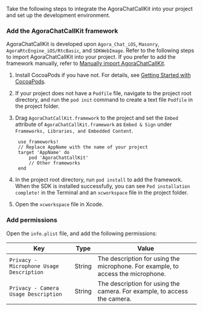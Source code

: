 <PlatformWrapper platform="ios">

Take the following steps to integrate the AgoraChatCallKit into your project and set up the development environment.

### Add the AgoraChatCallKit framework

AgoraChatCallKit is developed upon `Agora_Chat_iOS`, `Masonry`, `AgoraRtcEngine_iOS/RtcBasic`, and `SDKWebImage`. Refer to the following steps to import AgoraChatCallKit into your project. If you prefer to add the framework manually, refer to [Manually import AgoraChatCallKit](#import).

1. Install CocoaPods if you have not. For details, see [Getting Started with CocoaPods](https://guides.cocoapods.org/using/getting-started.html#getting-started).

2. If your project does not have a `Podfile` file, navigate to the project root directory, and run the `pod init` command to create a text file `Podfile` in the project folder.

3. Drag `AgoraChatCallKit.framework` to the project and set the `Embed` attribute of `AgoraChatCallKit.framework` as `Embed & Sign` under `Frameworks, Libraries, and Embedded Content`.

   ```objc
    use_frameworks!
    // Replace AppName with the name of your project
    target 'AppName' do
        pod 'AgoraChatCallKit'
        // Other frameworks
    end
   ```

4. In the project root directory, run `pod install` to add the framework. When the SDK is installed successfully, you can see `Pod installation complete!` in the Terminal and an `xcworkspace` file in the project folder. 

5. Open the `xcworkspace` file in Xcode.

### Add permissions

Open the `info.plist` file, and add the following permissions:

| Key | Type | Value |
| --- | --- | --- |
| `Privacy - Microphone Usage Description` | String | The description for using the microphone. For example, to access the microphone. |
| `Privacy - Camera Usage Description` | String | The description for using the camera. For example, to access the camera. |

</PlatformWrapper>